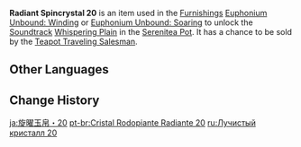 {{Item Infobox
|id           = 141020
|image        = Item Radiant Spincrystal.png
|type         = Adventure Items
|group        = Radiant Spincrystals
|group2       = Mondstadt Spincrystals
|quality      = 4
|invCategory  = Precious Items
|description  = This wondrous crystal contains a certain rhythm, like something beautiful woven from delicate silk. These items can be found throughout the mainland or from merchants who collect curios. The tune held within this crystal can be revivified in your [[Serenitea Pot]] using either "[[Euphonium Unbound: Winding]]" or "[[Euphonium Unbound: Soaring]]." The tune contained within this [[Radiant Spincrystal]] is "[[Whispering Plain]]."
|source1      = [[Chubby]]
|track        = Whispering Plain
}}
'''Radiant Spincrystal 20''' is an item used in the [[Furnishings]] [[Euphonium Unbound: Winding]] or [[Euphonium Unbound: Soaring]] to unlock the [[Soundtrack]] [[Whispering Plain]] in the [[Serenitea Pot]]. It has a chance to be sold by the [[Teapot Traveling Salesman]].

==Other Languages==
{{Other Languages
|default_hidden = 1
|en      = Radiant Spincrystal 20
|zhs     = 旋曜玉帛・其二十
|zhs_rm  = Xuán Yào Yùbó - Qí Èrshí
|zht     = 旋曜玉帛・其二十
|zht_rm  = Xuán Yào Yùbó - Qí Èrshí
|ja      = 旋曜玉帛・20
|ja_rm   = Sen'you Gyokuhaku - Nijuu{{Assumed}}
|ko      = 빛나는 결정・20
|ko_rm   = Binnaneun Gyeoljeong - Isip
|es      = Girocristal radiante (20)
|fr      = Gyrocristal radiant 20
|ru      = Лучистый кристалл {{tt|20|двадцать}}
|th      = Radiant Spincrystal 20
|vi      = Ngọc Thạch Âm Vang 20
|de      = Strahlender Drehkristall XX
|id      = Radiant Spincrystal 20
|pt      = Cristal Rodopiante Radiante 20
|tr      = Parlak Burgu Kristal 20
|it      = Voltacristallo radioso 20
}}

==Change History==
{{Change History|2.6}}

[[ja:旋曜玉帛・20]]
[[pt-br:Cristal Rodopiante Radiante 20]]
[[ru:Лучистый кристалл 20]]